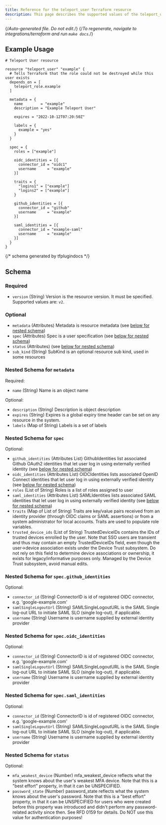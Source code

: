 ```yaml
---
title: Reference for the teleport_user Terraform resource
description: This page describes the supported values of the teleport_user resource of the Teleport Terraform provider.
---
```


{/*Auto-generated file. Do not edit.*/}
{/*To regenerate, navigate to integrations/terraform and run `make docs`.*/}



## Example Usage

```hcl
# Teleport User resource

resource "teleport_user" "example" {
  # Tells Terraform that the role could not be destroyed while this user exists
  depends_on = [
    teleport_role.example
  ]

  metadata = {
    name        = "example"
    description = "Example Teleport User"

    expires = "2022-10-12T07:20:50Z"

    labels = {
      example = "yes"
    }
  }

  spec = {
    roles = ["example"]

    oidc_identities = [{
      connector_id = "oidc1"
      username     = "example"
    }]

    traits = {
      "logins1" = ["example"]
      "logins2" = ["example"]
    }

    github_identities = [{
      connector_id = "github"
      username     = "example"
    }]

    saml_identities = [{
      connector_id = "example-saml"
      username     = "example"
    }]
  }
}
```

{/*  schema generated by tfplugindocs */}
## Schema

### Required

- `version` (String) Version is the resource version. It must be specified. Supported values are: `v2`.

### Optional

- `metadata` (Attributes) Metadata is resource metadata (see [below for nested schema](#nested-schema-for-metadata))
- `spec` (Attributes) Spec is a user specification (see [below for nested schema](#nested-schema-for-spec))
- `status` (Attributes) (see [below for nested schema](#nested-schema-for-status))
- `sub_kind` (String) SubKind is an optional resource sub kind, used in some resources

### Nested Schema for `metadata`

Required:

- `name` (String) Name is an object name

Optional:

- `description` (String) Description is object description
- `expires` (String) Expires is a global expiry time header can be set on any resource in the system.
- `labels` (Map of String) Labels is a set of labels


### Nested Schema for `spec`

Optional:

- `github_identities` (Attributes List) GithubIdentities list associated Github OAuth2 identities that let user log in using externally verified identity (see [below for nested schema](#nested-schema-for-specgithub_identities))
- `oidc_identities` (Attributes List) OIDCIdentities lists associated OpenID Connect identities that let user log in using externally verified identity (see [below for nested schema](#nested-schema-for-specoidc_identities))
- `roles` (List of String) Roles is a list of roles assigned to user
- `saml_identities` (Attributes List) SAMLIdentities lists associated SAML identities that let user log in using externally verified identity (see [below for nested schema](#nested-schema-for-specsaml_identities))
- `traits` (Map of List of String) Traits are key/value pairs received from an identity provider (through OIDC claims or SAML assertions) or from a system administrator for local accounts. Traits are used to populate role variables.
- `trusted_device_ids` (List of String) TrustedDeviceIDs contains the IDs of trusted devices enrolled by the user.  Note that SSO users are transient and thus may contain an empty TrustedDeviceIDs field, even though the user->device association exists under the Device Trust subsystem. Do not rely on this field to determine device associations or ownership, it exists for legacy/informative purposes only.  Managed by the Device Trust subsystem, avoid manual edits.

### Nested Schema for `spec.github_identities`

Optional:

- `connector_id` (String) ConnectorID is id of registered OIDC connector, e.g. 'google-example.com'
- `samlSingleLogoutUrl` (String) SAMLSingleLogoutURL is the SAML Single log-out URL to initiate SAML SLO (single log-out), if applicable.
- `username` (String) Username is username supplied by external identity provider


### Nested Schema for `spec.oidc_identities`

Optional:

- `connector_id` (String) ConnectorID is id of registered OIDC connector, e.g. 'google-example.com'
- `samlSingleLogoutUrl` (String) SAMLSingleLogoutURL is the SAML Single log-out URL to initiate SAML SLO (single log-out), if applicable.
- `username` (String) Username is username supplied by external identity provider


### Nested Schema for `spec.saml_identities`

Optional:

- `connector_id` (String) ConnectorID is id of registered OIDC connector, e.g. 'google-example.com'
- `samlSingleLogoutUrl` (String) SAMLSingleLogoutURL is the SAML Single log-out URL to initiate SAML SLO (single log-out), if applicable.
- `username` (String) Username is username supplied by external identity provider



### Nested Schema for `status`

Optional:

- `mfa_weakest_device` (Number) mfa_weakest_device reflects what the system knows about the user's weakest MFA device. Note that this is a "best effort" property, in that it can be UNSPECIFIED.
- `password_state` (Number) password_state reflects what the system knows about the user's password. Note that this is a "best effort" property, in that it can be UNSPECIFIED for users who were created before this property was introduced and didn't perform any password-related activity since then. See RFD 0159 for details. Do NOT use this value for authentication purposes!

